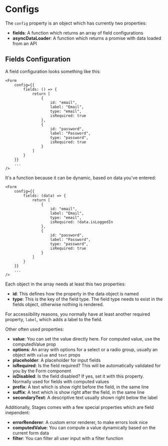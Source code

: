 # Configs

The `config` property is an object which has currently two properties:

- **fields**: A function which returns an array of field configurations
- **asyncDataLoader**: A function which returns a promise with data loaded from an API

## Fields Configuration

A field configuration looks something like this:

```
<Form
    config={{
        fields: () => {
            return [
                {
                    id: "email",
                    label: "Email",
                    type: "email",
                    isRequired: true
                },
                {
                    id: "password",
                    label: "Password",
                    type: "password",
                    isRequired: true
                }
            ]
        }
    }}
    ...
/>
```

It's a function because it can be dynamic, based on data you've entered:

```
<Form
    config={{
        fields: (data) => {
            return [
                {
                    id: "email",
                    label: "Email",
                    type: "email",
                    isRequired: !data.isLoggedIn
                },
                {
                    id: "password",
                    label: "Password",
                    type: "password",
                    isRequired: true
                }
            ]
        }
    }}
    ...
/>
```

Each object in the array needs at least this two properties:

- **id**: This defines how the property in the data object is named
- **type**: This is the key of the field type. The field type needs to exist in the fields object, otherwise nothing is rendered.

For accessiibility reasons, you normally have at least another required property, `label`, which adds a label to the field.

Other often used properties:

- **value**: You can set the value directly here. For computed value, use the computedValue prop
- **options**: An array with options for a select or a radio group, usually an object with `value` and `text` props
- **placeholder**: A placeholder for input fields
- **isRequired**: Is the field required? This will be automatically validated for you by the Form component
- **isDisabled**: Is the field disabled? If yes, set it with this property. Normally used for fields with computed values
- **prefix**: A text which is show right before the field, in the same line
- **suffix**: A text which is show right after the field, in the same line
- **secondaryText**: A descriptive text usually shown right below the label

Additionally, Stages comes with a few special properties which are field inependent:

- **errorRenderer**: A custom error renderer, to make errors look nice
- **computedValue**: You can compute a value dynamically based on the current form data
- **filter**: You can filter all user input with a filter function